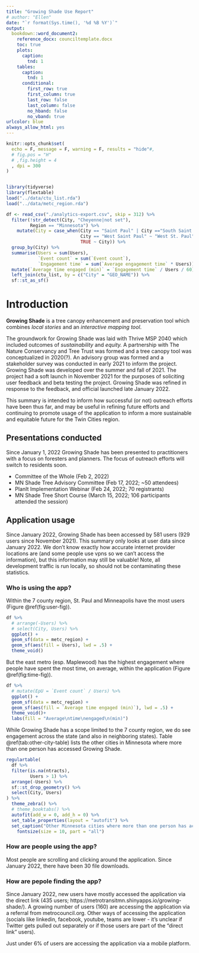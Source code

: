```yaml
---
title: "Growing Shade Use Report"
# author: "Ellen"
date: "`r format(Sys.time(), '%d %B %Y')`"
output:
  bookdown::word_document2:
    reference_docx: counciltemplate.docx
    toc: true
    plots:
      caption:
        tnd: 1
    tables:
      caption:
        tnd: 1
      conditional:
        first_row: true
        first_column: true
        last_row: false
        last_column: false
        no_hband: false
        no_vband: true
urlcolor: blue
always_allow_html: yes
---
```


```r
knitr::opts_chunk$set(
  echo = F, message = F, warning = F, results = "hide"#,
  # fig.pos = "H"
  # ,fig.height = 4
  , dpi = 300
)


library(tidyverse)
library(flextable)
load("../data/ctu_list.rda")
load("../data/metc_region.rda")

df <- read_csv("./analytics-export.csv", skip = 312) %>%
  filter(!str_detect(City, "Cheyenne|not set"),
         Region == "Minnesota") %>%
    mutate(City = case_when(City == "Saint Paul" | City =="South Saint Paul" ~ "St. Paul",
                            City == "West Saint Paul" ~ "West St. Paul",
                            TRUE ~ City)) %>%
  group_by(City) %>%
  summarise(Users = sum(Users),
            `Event count` = sum(`Event count`),
            `Engagement time` = sum(`Average engagement time` * Users))  %>%
  mutate(`Average time engaged (min)` = `Engagement time` / Users / 60) %>%
  left_join(ctu_list, by = c("City" = "GEO_NAME")) %>%
  sf::st_as_sf()
```

# Introduction 

**Growing Shade** is a tree canopy enhancement and preservation tool which combines *local stories* and an *interactive mapping tool*.

The groundwork for Growing Shade was laid with Thrive MSP 2040 which included outcomes of *sustainability* and *equity.* A partnership with The Nature Conservancy and Tree Trust was formed and a tree canopy tool was conceptualized in 2020(?). An advisory group was formed and a stakeholder survey was conducted in early 2021 to inform the project. Growing Shade was developed over the summer and fall of 2021. The project had a soft launch in November 2021 for the purposes of soliciting user feedback and beta testing the project. Growing Shade was refined in response to the feedback, and official launched late January 2022. 

This summary is intended to inform how successful (or not) outreach efforts have been thus far, and may be useful in refining future efforts and continuing to promote usage of the application to inform a more sustainable and equitable future for the Twin Cities region. 

## Presentations conducted

Since January 1, 2022 Growing Shade has been presented to practitioners with a focus on foresters and planners. The focus of outreach efforts will switch to residents soon. 

- Committee of the Whole (Feb 2, 2022)
- MN Shade Tree Advisory Committee (Feb 17, 2022; ~50 attendees)
- PlanIt Implementation Webinar (Feb 24, 2022; 70 registrants)
- MN Shade Tree Short Course (March 15, 2022; 106 participants attended the session)

\newpage

## Application usage

Since January 2022, Growing Shade has been accessed by 581 users (929 users since November 2021). This summary only looks at user data since January 2022. We don't know exactly how accurate internet provider locations are (and some people use vpns so we can't access the information), but this information may still be valuable! Note, all development traffic is run locally, so should not be contaminating these statistics. 

### Who is using the app?

Within the 7 county region, St. Paul and Minneapolis have the most users (Figure \@ref(fig:user-fig)). 

```r
df %>% 
  # arrange(-Users) %>%
  # select(City, Users) %>%
  ggplot() +
  geom_sf(data = metc_region) +
  geom_sf(aes(fill = Users), lwd = .5) +
  theme_void()

```

\newpage

But the east metro (esp. Maplewood) has the highest engagement where people have spent the most time, on average, within the application (Figure \@ref(fig:time-fig)).

```r

df %>% 
  # mutate(EpU = `Event count` / Users) %>%
  ggplot() +
  geom_sf(data = metc_region) +
  geom_sf(aes(fill = `Average time engaged (min)`), lwd = .5) +
  theme_void()+
  labs(fill = "Average\ntime\nengaged\n(min)")
```

While Growing Shade has a scope limited to the 7 county region, we do see engagement across the state (and also in neighboring states). Table \@ref(tab:other-city-table) lists the other cities in Minnesota where more than one person has accessed Growing Shade. 

```r
regulartable(
  df %>%
  filter(is.na(ntracts),
         Users > 1) %>%
  arrange(-Users) %>%
  sf::st_drop_geometry() %>%
  select(City, Users)
) %>%
  theme_zebra() %>%
  # theme_booktabs() %>%
  autofit(add_w = 0, add_h = 0) %>%
  set_table_properties(layout = "autofit") %>%
  set_caption("Other Minnesota cities where more than one person has accessed Growing Shade since January 2022.")  %>%
    fontsize(size = 10, part = "all")

```

### How are people using the app?

Most people are scrolling and clicking around the application. Since January 2022, there have been 30 file downloads. 

### How are pepole finding the app?

Since January 2022, new users have mostly accessed the application via the direct link (435 users; https://metrotransitmn.shinyapps.io/growing-shade/). A growing number of users (160) are accessing the application via a referral from metrocouncil.org. Other ways of accessing the application (socials like linkedin, facebook, youtube, teams are lower - it's unclear if Twitter gets pulled out separately or if those users are part of the "direct link" users).

Just under 6% of users are accessing the application via a mobile platform. 
